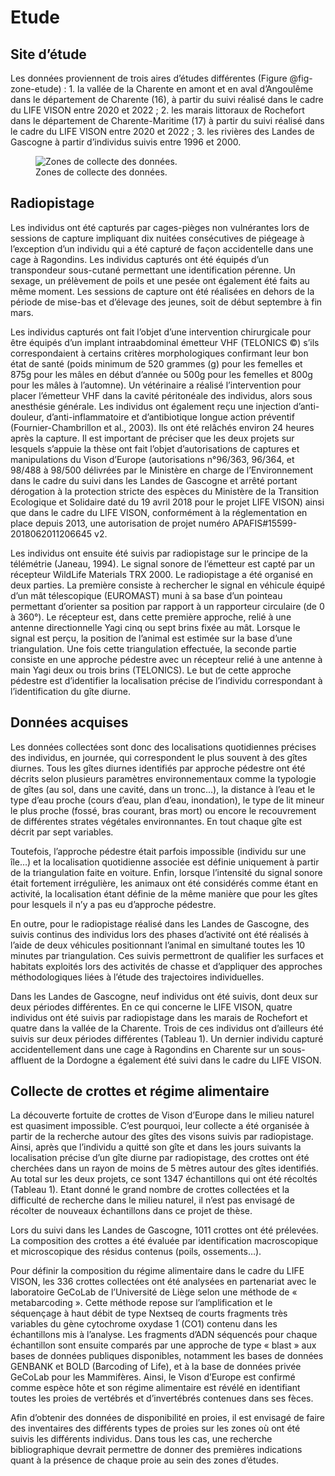 # Etude

## Site d'étude

Les données proviennent de trois aires d'études différentes (Figure @fig-zone-etude) :
1. la vallée de la Charente en amont et en aval d’Angoulême dans le département de
Charente (16), à partir du suivi réalisé dans le cadre du LIFE VISON entre 2020 et 2022 ;
2. les marais littoraux de Rochefort dans le département de Charente-Maritime (17) à partir
du suivi réalisé dans le cadre du LIFE VISON entre 2020 et 2022 ;
3. les rivières des Landes de Gascogne à partir d’individus suivis entre 1996 et 2000.

![Zones de collecte des données.](image/zones_etudes.jpg){#fig-zone-etude}

## Radiopistage

Les individus ont été capturés par cages-pièges non vulnérantes lors de sessions de capture impliquant dix nuitées consécutives de piégeage à l’exception d’un individu qui a été capturé de façon accidentelle dans une cage à Ragondins. Les individus capturés ont été équipés d’un transpondeur sous-cutané permettant une identification pérenne. Un sexage, un prélèvement de poils et une pesée ont également été faits au même moment. Les sessions de capture ont été réalisées en dehors de la période de mise-bas et d’élevage des jeunes, soit de début septembre à fin mars.

Les individus capturés ont fait l’objet d’une intervention chirurgicale pour être équipés d’un implant intraabdominal émetteur VHF (TELONICS ©) s’ils correspondaient à certains critères morphologiques confirmant leur bon état de santé (poids minimum de 520 grammes (g) pour les femelles et 875g pour les mâles en début d’année ou 500g pour les femelles et 800g pour les mâles à l’automne). Un vétérinaire a réalisé l’intervention pour placer l’émetteur VHF dans la cavité péritonéale des individus, alors sous anesthésie générale. Les individus ont également reçu une injection d’anti-douleur, d’anti-inflammatoire et d’antibiotique longue action préventif (Fournier-Chambrillon et al., 2003). Ils ont été relâchés environ 24 heures après la capture. Il est important de préciser que les deux projets sur lesquels s’appuie la thèse ont fait l’objet d’autorisations de captures et manipulations du Vison d’Europe (autorisations n°96/363, 96/364, et 98/488 à 98/500 délivrées par le Ministère en charge de l’Environnement dans le cadre du suivi dans les Landes de Gascogne et arrêté portant dérogation à la protection stricte des espèces du Ministère de la Transition Ecologique et Solidaire daté du 19 avril 2018 pour le projet LIFE VISON) ainsi que dans le cadre du LIFE VISON, conformément à la réglementation en place depuis 2013, une autorisation de projet numéro APAFIS#15599-2018062011206645 v2.

Les individus ont ensuite été suivis par radiopistage sur le principe de la télémétrie (Janeau, 1994). Le signal sonore de l’émetteur est capté par un récepteur WildLife Materials TRX 2000. Le radiopistage a été organisé en deux parties. La première consiste à rechercher le signal en véhicule équipé d’un mât télescopique (EUROMAST) muni à sa base d’un pointeau permettant d’orienter sa position par rapport à un rapporteur circulaire (de 0 à 360°). Le récepteur est, dans cette première approche, relié à une antenne directionnelle Yagi cinq ou sept brins fixée au mât. Lorsque le signal est perçu, la position de l’animal est estimée sur la base d’une triangulation. Une fois cette triangulation effectuée, la seconde partie consiste en une approche pédestre avec un récepteur relié à une antenne à main Yagi deux ou trois brins (TELONICS). Le but de cette approche pédestre est d’identifier la localisation précise de l’individu correspondant à l’identification du gîte diurne.

## Données acquises

Les données collectées sont donc des localisations quotidiennes précises des individus, en journée, qui correspondent le plus souvent à des gîtes diurnes. Tous les gîtes diurnes identifiés par approche pédestre ont été décrits selon plusieurs paramètres environnementaux comme la typologie de gîtes (au sol, dans une cavité, dans un tronc…), la distance à l’eau et le type d’eau proche (cours d’eau, plan d’eau, inondation), le type de lit mineur le plus proche (fossé, bras courant, bras mort) ou encore le recouvrement de différentes strates végétales environnantes. En tout chaque gîte est décrit par sept variables.

Toutefois, l’approche pédestre était parfois impossible (individu sur une île…) et la localisation quotidienne associée est définie uniquement à partir de la triangulation faite en voiture. Enfin, lorsque l’intensité du signal sonore était fortement irrégulière, les animaux ont été considérés comme étant en activité, la localisation étant définie de la même manière que pour les gîtes pour lesquels il n’y a pas eu d’approche pédestre.

En outre, pour le radiopistage réalisé dans les Landes de Gascogne, des suivis continus des individus lors des phases d’activité ont été réalisés à l’aide de deux véhicules positionnant l’animal en simultané toutes les 10 minutes par triangulation. Ces suivis permettront de qualifier les surfaces et habitats exploités lors des activités de chasse et d’appliquer des approches méthodologiques liées à l’étude des trajectoires individuelles.

Dans les Landes de Gascogne, neuf individus ont été suivis, dont deux sur deux périodes différentes. En ce qui concerne le LIFE VISON, quatre individus ont été suivis par radiopistage dans les marais de Rochefort et quatre dans la vallée de la Charente. Trois de ces individus ont d’ailleurs été suivis sur deux périodes différentes (Tableau 1). Un dernier individu capturé accidentellement dans une cage à Ragondins en Charente sur un sous-affluent de la Dordogne a également été suivi dans le cadre du LIFE VISON.

## Collecte de crottes et régime alimentaire

La découverte fortuite de crottes de Vison d’Europe dans le milieu naturel est quasiment impossible. C’est pourquoi, leur collecte a été organisée à partir de la recherche autour des gîtes des visons suivis par radiopistage. Ainsi, après que l’individu a quitté son gîte et dans les jours suivants la localisation précise d’un gîte diurne par radiopistage, des crottes ont été cherchées dans un rayon de moins de 5 mètres autour des gîtes identifiés. Au total sur les deux projets, ce sont 1347 échantillons qui ont été récoltés (Tableau 1). Etant donné le grand nombre de crottes collectées et la difficulté de recherche dans le milieu naturel, il n’est pas envisagé de récolter de nouveaux échantillons dans ce projet de thèse.

Lors du suivi dans les Landes de Gascogne, 1011 crottes ont été prélevées. La composition des crottes a été évaluée par identification macroscopique et microscopique des résidus contenus (poils, ossements…).

Pour définir la composition du régime alimentaire dans le cadre du LIFE VISON, les 336 crottes collectées ont été analysées en partenariat avec le laboratoire GeCoLab de l’Université de Liège selon une méthode de « metabarcoding ». Cette méthode repose sur l’amplification et le séquençage à haut débit de type Nextseq de courts fragments très variables du gène cytochrome oxydase 1 (CO1) contenu dans les échantillons mis à l’analyse. Les fragments d’ADN séquencés pour chaque échantillon sont ensuite comparés par une approche de type « blast » aux bases de données publiques disponibles, notamment les bases de données GENBANK et BOLD (Barcoding of Life), et à la base de données privée GeCoLab pour les Mammifères. Ainsi, le Vison d’Europe est confirmé comme espèce hôte et son régime alimentaire est révélé en identifiant toutes les proies de vertébrés et d’invertébrés contenues dans ses fèces.

Afin d’obtenir des données de disponibilité en proies, il est envisagé de faire des inventaires des différents types de proies sur les zones où ont été suivis les différents individus. Dans tous les cas, une recherche bibliographique devrait permettre de donner des premières indications quant à la présence de chaque proie au sein des zones d’études.